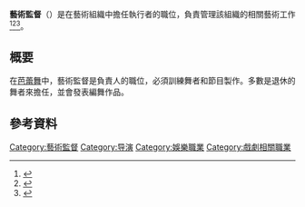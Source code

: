 {{Expand language}}
{{Expand|time=2017-04-05T15:09:19+00:00}} 
{{distinguish|藝術總監}}
'''藝術監督'''（{{lang-en|Artistic directors}}）是在藝術組織中擔任執行者的職位，負責管理該組織的相關藝術工作<ref>{{Cite book|title = An Actor Prepares|last = Stanislavski|first = Constantin|publisher = Theatre Arts Inc. New York|year = 1936|isbn = |location = |pages = }}</ref><ref>{{Cite book|title = Meyerhold the Director|last = Rudnitsky|first = Konstantin, Transl. G. Petrov|publisher = Ardis, Ann Arbor, MI|year = 1981|isbn = |location = |pages = }}</ref><ref>{{Cite book|title = The Empty Space|last = Brook|first = Peter|publisher = Harmondsworth, UK: Pelican|year = 1972|isbn = |location = |pages = }}</ref>。

== 概要 ==
在[[芭蕾舞|芭蕾舞]]中，藝術監督是負責人的職位，必須訓練舞者和節目製作。多數是退休的舞者來擔任，並會發表編舞作品。

== 參考資料 ==
{{reflist}}

{{DEFAULTSORT:Artistic Director}}
[[Category:藝術監督|Category:藝術監督]]
[[Category:导演|Category:导演]]
[[Category:娛樂職業|Category:娛樂職業]]
[[Category:戲劇相關職業|Category:戲劇相關職業]]